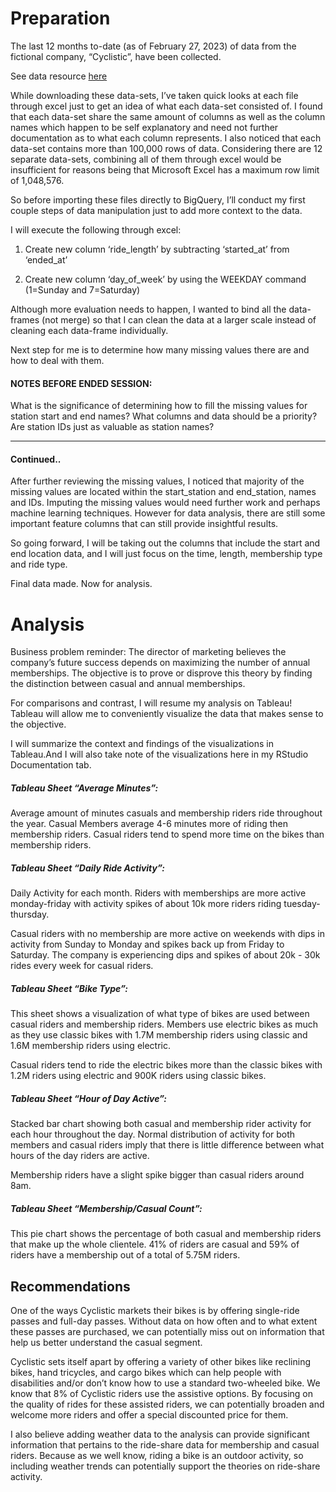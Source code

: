 # Preparation

The last 12 months to-date (as of February 27, 2023) of data from the fictional company, "Cyclistic", have been collected.

See data resource [here](https://divvy-tripdata.s3.amazonaws.com/index.html)

While downloading these data-sets, I've taken quick looks at each file through excel just to get an idea of what each data-set consisted of. I found that each data-set share the same amount of columns as well as the column names which happen to be self explanatory and need not further documentation as to what each column represents. I also noticed that each data-set contains more than 100,000 rows of data. Considering there are 12 separate data-sets, combining all of them through excel would be insufficient for reasons being that Microsoft Excel has a maximum row limit of 1,048,576.

So before importing these files directly to BigQuery, I'll conduct my first couple steps of data manipulation just to add more context to the data.

I will execute the following through excel:

1.  Create new column 'ride_length' by subtracting 'started_at' from 'ended_at'

2.  Create new column 'day_of_week' by using the WEEKDAY command (1=Sunday and 7=Saturday)

Although more evaluation needs to happen, I wanted to bind all the data-frames (not merge) so that I can clean the data at a larger scale instead of cleaning each data-frame individually.

Next step for me is to determine how many missing values there are and how to deal with them.

#### NOTES BEFORE ENDED SESSION:

What is the significance of determining how to fill the missing values for station start and end names? What columns and data should be a priority? Are station IDs just as valuable as station names?

------------------------------------------------------------------------

#### Continued..

After further reviewing the missing values, I noticed that majority of the missing values are located within the start_station and end_station, names and IDs. Imputing the missing values would need further work and perhaps machine learning techniques. However for data analysis, there are still some important feature columns that can still provide insightful results.

So going forward, I will be taking out the columns that include the start and end location data, and I will just focus on the time, length, membership type and ride type.

Final data made. Now for analysis.

# Analysis

Business problem reminder: The director of marketing believes the company's future success depends on maximizing the number of annual memberships. The objective is to prove or disprove this theory by finding the distinction between casual and annual memberships.

For comparisons and contrast, I will resume my analysis on Tableau! Tableau will allow me to conveniently visualize the data that makes sense to the objective.

I will summarize the context and findings of the visualizations in Tableau.And I will also take note of the visualizations here in my RStudio Documentation tab.

##### Tableau Sheet "Average Minutes":

Average amount of minutes casuals and membership riders ride throughout the year. Casual Members average 4-6 minutes more of riding then membership riders. Casual riders tend to spend more time on the bikes than membership riders.

##### Tableau Sheet "Daily Ride Activity":

Daily Activity for each month. Riders with memberships are more active monday-friday with activity spikes of about 10k more riders riding tuesday-thursday.

Casual riders with no membership are more active on weekends with dips in activity from Sunday to Monday and spikes back up from Friday to Saturday. The company is experiencing dips and spikes of about 20k - 30k rides every week for casual riders.

##### Tableau Sheet "Bike Type":

This sheet shows a visualization of what type of bikes are used between casual riders and membership riders. Members use electric bikes as much as they use classic bikes with 1.7M membership riders using classic and 1.6M membership riders using electric.

Casual riders tend to ride the electric bikes more than the classic bikes with 1.2M riders using electric and 900K riders using classic bikes.

##### Tableau Sheet "Hour of Day Active":

Stacked bar chart showing both casual and membership rider activity for each hour throughout the day. Normal distribution of activity for both members and casual riders imply that there is little difference between what hours of the day riders are active.

Membership riders have a slight spike bigger than casual riders around 8am.

##### Tableau Sheet "Membership/Casual Count":

This pie chart shows the percentage of both casual and membership riders that make up the whole clientele. 41% of riders are casual and 59% of riders have a membership out of a total of 5.75M riders.

## Recommendations

One of the ways Cyclistic markets their bikes is by offering single-ride passes and full-day passes. Without data on how often and to what extent these passes are purchased, we can potentially miss out on information that help us better understand the casual segment.

Cyclistic sets itself apart by offering a variety of other bikes like reclining bikes, hand tricycles, and cargo bikes which can help people with disabilities and/or don't know how to use a standard two-wheeled bike. We know that 8% of Cyclistic riders use the assistive options. By focusing on the quality of rides for these assisted riders, we can potentially broaden and welcome more riders and offer a special discounted price for them.

I also believe adding weather data to the analysis can provide significant information that pertains to the ride-share data for membership and casual riders. Because as we well know, riding a bike is an outdoor activity, so including weather trends can potentially support the theories on ride-share activity.
